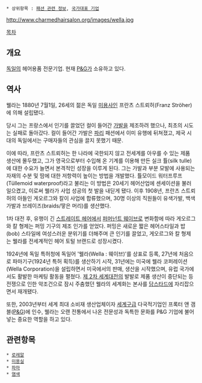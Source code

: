  * 상위항목 : [[패션 관련 정보]], [[국가대표 기업]]

http://www.charmedhairsalon.org/images/wella.jpg

[[목차]]

== 개요 ==
[[독일]]의 헤어용품 전문기업. 현재 [[P&G]]가 소유하고 있다.

== 역사 ==
웰라는 1880년 7월1일, 26세의 젊은 독일 [[미용사]]인 프란츠 스트뢰허(Franz Ströher)에 의해 설립됐다.

당시 그는 프랑스에서 인기를 끌었던 컬이 들어간 [[가발]]을 제조하려 했으나, 최초의 시도는 실패로 돌아갔다. 컬이 들어간 가발은 [[파리]] 패션에서 이미 유행에 뒤쳐졌고, 제국 시대의 독일에서는 구매자들의 관심을 끌지 못했기 때문.

이에 따라, 프란츠 스트뢰허는 한 나라에 국한되지 않고 전세계를 아우를 수 있는 제품 생산에 몰두했고, 그가 영국으로부터 수입해 온 기계를 이용해 만든 실크 튤(silk tulle)에 대한 수요가 늘면서 본격적인 성장을 이루게 된다. 그는 가발과 부분 모발에 사용되는 자재의 수분 및 땀에 대한 저항력이 높이는 방법을 개발했다. 튤모이드 워터프루프(Tüllemoid waterproof)라고 불리는 이 방법은 20세기 헤어산업에 센세이션을 불러 일으켰고, 이로써 웰라가 사업 성공의 첫 발을 내딛게 됐다. 이후 1908년, 프란츠 스트뢰허의 아들인 게오르그와 칼이 사업에 합류했으며, 30명 이상의 직원들이 유색가발, 백색가발과 브레이즈(braids/땋은 머리)를 생산했다.

1차 대전 후, 유행이 긴 [[스트레이트 헤어]]에서 [[퍼머넌트 웨이브]]로 변화함에 따라 게오르그와 칼 형제는 퍼밍 기구의 제조 인가를 얻었다. 퍼밍은 새로운 짧은 헤어스타일과 밥(bob) 스타일에 여성스러운 분위기를 더해주며 큰 인기를 끌었고, 게오르그와 칼 형제는 웰라를 전세계적인 헤어 토털 브랜드로 성장시켰다.

1924년에 독일 특허청에 독일어 '웰라(Wella : 웨이브)'를 상표로 등록, 27년에 처음으로 파마기구(1924년 특허 획득)를 생산하기 시작, 31년에는 미국에 웰라 코퍼레이션(Wella Corporation)을 설립하면서 미국에서의 판매, 생산을 시작했으며, 유럽 국가에서도 활발한 마케팅 활동을 펼쳤다. [[제 2차 세계대전]]의 발발로 제품 생산이 중단되는 등 전쟁으로 인한 악조건으로 잠시 주춤했던 웰라의 세계화는 본사를 [[담스타드]]에 자리잡으면서 재개됐다.

또한, 2003년부터 세계 최대 소비재 생산업체이자 [[세계구]]급 다국적기업인 프록터 앤 갬블([[P&G]])에 인수, 웰라는 오랜 전통에서 나온 전문성과 독특한 문화를 P&G 기업에 불어 넣는 중요한 역할을 하고 있다.
== 관련항목 ==
 * [[로레알]]
 * [[미용실]]
 * [[파마]]
 * [[염색]]
